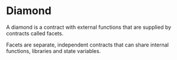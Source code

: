 
# Diamond
A diamond is a contract with external functions that are supplied by contracts called facets.

Facets are separate, independent contracts that can share internal functions, libraries and state variables.
